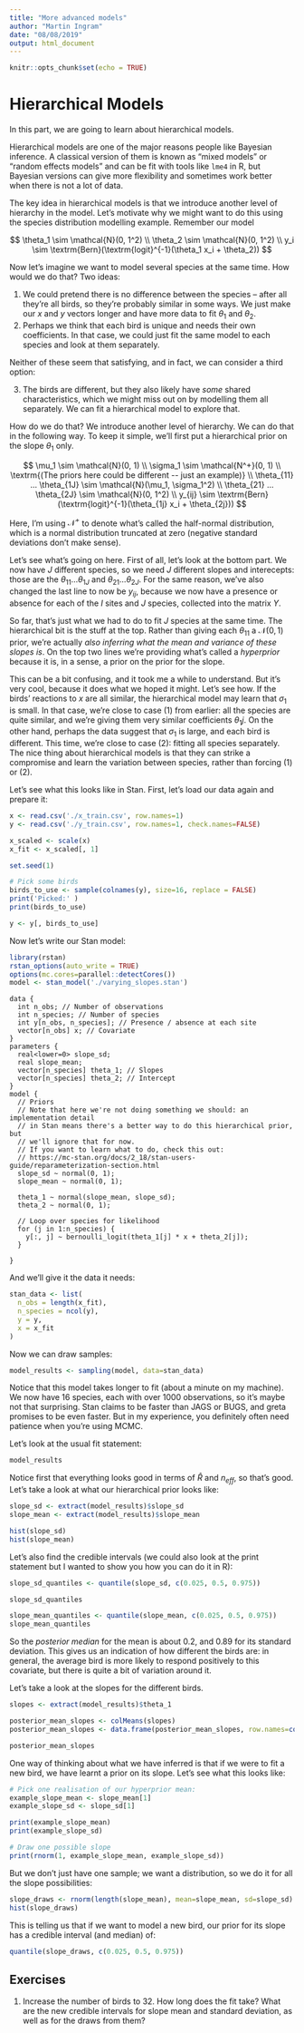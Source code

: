 ```yaml
---
title: "More advanced models"
author: "Martin Ingram"
date: "08/08/2019"
output: html_document
---
```


```r
knitr::opts_chunk$set(echo = TRUE)
```

# Hierarchical Models

In this part, we are going to learn about hierarchical models.

Hierarchical models are one of the major reasons people like Bayesian inference. A classical version of them is known as "mixed models" or "random effects models" and can be fit with tools like `lme4` in R, but Bayesian versions can give more flexibility and sometimes work better when there is not a lot of data.

The key idea in hierarchical models is that we introduce another level of hierarchy in the model. Let's motivate why we might want to do this using the species distribution modelling example. Remember our model

$$
\theta_1 \sim \mathcal{N}(0, 1^2) \\
\theta_2 \sim \mathcal{N}(0, 1^2) \\
y_i \sim \textrm{Bern}(\textrm{logit}^{-1}(\theta_1 x_i + \theta_2))
$$

Now let's imagine we want to model several species at the same time. How would we do that? Two ideas:

1. We could pretend there is no difference between the species -- after all they're all birds, so they're probably similar in some ways. We just make our $x$ and $y$ vectors longer and have more data to fit $\theta_1$ and $\theta_2$.
2. Perhaps we think that each bird is unique and needs their own coefficients. In that case, we could just fit the same model to each species and look at them separately.

Neither of these seem that satisfying, and in fact, we can consider a third option:

3. The birds are different, but they also likely have _some_ shared characteristics, which we might miss out on by modelling them all separately. We can fit a hierarchical model to explore that.

How do we do that? We introduce another level of hierarchy. We can do that in the following way. To keep it simple, we'll first put a hierarchical prior on the slope $\theta_1$ only.

$$
\mu_1 \sim \mathcal{N}(0, 1) \\
\sigma_1 \sim \mathcal{N^+}(0, 1) \\
\textrm{(The priors here could be different -- just an example)} \\
\theta_{11} ... \theta_{1J} \sim \mathcal{N}(\mu_1, \sigma_1^2) \\
\theta_{21} ... \theta_{2J} \sim \mathcal{N}(0, 1^2) \\
y_{ij} \sim \textrm{Bern}(\textrm{logit}^{-1}(\theta_{1j} x_i + \theta_{2j}))
$$

Here, I'm using $\mathcal{N}^+$ to denote what's called the half-normal distribution, which is a normal distribution truncated at zero (negative standard deviations don't make sense).

Let's see what's going on here. First of all, let's look at the bottom part. We now have $J$ different species, so we need $J$ different slopes and interecepts: those are the $\theta_{11} ... \theta_{1J}$ and $\theta_{21} ... \theta_{2J}$. For the same reason, we've also changed the last line to now be $y_{ij}$, because we now have a presence or absence for each of the $I$ sites and $J$ species, collected into the matrix $Y$.

So far, that's just what we had to do to fit $J$ species at the same time. The hierarchical bit is the stuff at the top. Rather than giving each $\theta_{11}$ a $\mathcal{N}(0, 1)$ prior, we're actually _also inferring what the mean and variance of these slopes is_. On the top two lines we're providing what's called a _hyperprior_ because it is, in a sense, a prior on the prior for the slope.

This can be a bit confusing, and it took me a while to understand. But it's very cool, because it does what we hoped it might. Let's see how. If the birds' reactions to $x$ are all similar, the hierarchical model may learn that $\sigma_1$  is small. In that case, we're close to case (1) from earlier: all the species are quite similar, and we're giving them very similar coefficients $\theta_1j$. On the other hand, perhaps the data suggest that $\sigma_1$ is large, and each bird is different. This time, we're close to case (2): fitting all species separately. The nice thing about hierarchical models is that they can strike a compromise and learn the variation between species, rather than forcing (1) or (2).

Let's see what this looks like in Stan. First, let's load our data again and prepare it:

```r
x <- read.csv('./x_train.csv', row.names=1)
y <- read.csv('./y_train.csv', row.names=1, check.names=FALSE)

x_scaled <- scale(x)
x_fit <- x_scaled[, 1]

set.seed(1)

# Pick some birds
birds_to_use <- sample(colnames(y), size=16, replace = FALSE)
print('Picked:' )
print(birds_to_use)

y <- y[, birds_to_use]
```

Now let's write our Stan model:

```r
library(rstan)
rstan_options(auto_write = TRUE)
options(mc.cores=parallel::detectCores())
model <- stan_model('./varying_slopes.stan')
```

```
data {
  int n_obs; // Number of observations
  int n_species; // Number of species
  int y[n_obs, n_species]; // Presence / absence at each site
  vector[n_obs] x; // Covariate
}
parameters {
  real<lower=0> slope_sd;
  real slope_mean;
  vector[n_species] theta_1; // Slopes
  vector[n_species] theta_2; // Intercept
}
model {
  // Priors
  // Note that here we're not doing something we should: an implementation detail 
  // in Stan means there's a better way to do this hierarchical prior, but
  // we'll ignore that for now.
  // If you want to learn what to do, check this out:
  // https://mc-stan.org/docs/2_18/stan-users-guide/reparameterization-section.html
  slope_sd ~ normal(0, 1);
  slope_mean ~ normal(0, 1);
  
  theta_1 ~ normal(slope_mean, slope_sd);
  theta_2 ~ normal(0, 1);
  
  // Loop over species for likelihood
  for (j in 1:n_species) {
    y[:, j] ~ bernoulli_logit(theta_1[j] * x + theta_2[j]);
  }
  
}
```

And we'll give it the data it needs:

```r
stan_data <- list(
  n_obs = length(x_fit),
  n_species = ncol(y),
  y = y,
  x = x_fit
)
```

Now we can draw samples:

```r
model_results <- sampling(model, data=stan_data)
```

Notice that this model takes longer to fit (about a minute on my machine). We now have 16 species, each with over 1000 observations, so it's maybe not that surprising. Stan claims to be faster than JAGS or BUGS, and greta promises to be even faster. But in my experience, you definitely often need patience when you're using MCMC.

Let's look at the usual fit statement:

```r
model_results
```

Notice first that everything looks good in terms of $\hat{R}$ and $n_{eff}$, so that's good. Let's take a look at what our hierarchical prior looks like:

```r
slope_sd <- extract(model_results)$slope_sd
slope_mean <- extract(model_results)$slope_mean

hist(slope_sd)
hist(slope_mean)
```

Let's also find the credible intervals (we could also look at the print statement but I wanted to show you how you can do it in R):

```r
slope_sd_quantiles <- quantile(slope_sd, c(0.025, 0.5, 0.975))

slope_sd_quantiles
```

```r
slope_mean_quantiles <- quantile(slope_mean, c(0.025, 0.5, 0.975))
slope_mean_quantiles
```

So the _posterior median_ for the mean is about 0.2, and 0.89 for its standard deviation. This gives us an indication of how different the birds are: in general, the average bird is more likely to respond positively to this covariate, but there is quite a bit of variation around it.

Let's take a look at the slopes for the different birds.

```r
slopes <- extract(model_results)$theta_1

posterior_mean_slopes <- colMeans(slopes)
posterior_mean_slopes <- data.frame(posterior_mean_slopes, row.names=colnames(y))

posterior_mean_slopes
```

One way of thinking about what we have inferred is that if we were to fit a new bird, we have learnt a prior on its slope. Let's see what this looks like:

```r
# Pick one realisation of our hyperprior mean:
example_slope_mean <- slope_mean[1]
example_slope_sd <- slope_sd[1]

print(example_slope_mean)
print(example_slope_sd)

# Draw one possible slope
print(rnorm(1, example_slope_mean, example_slope_sd))
```

But we don't just have one sample; we want a distribution, so we do it for all the slope possibilities:

```r
slope_draws <- rnorm(length(slope_mean), mean=slope_mean, sd=slope_sd)
hist(slope_draws)
```

This is telling us that if we want to model a new bird, our prior for its slope has a credible interval (and median) of:

```r
quantile(slope_draws, c(0.025, 0.5, 0.975))
```

## Exercises

1. Increase the number of birds to 32. How long does the fit take? What are the new credible intervals for slope mean and standard deviation, as well as for the draws from them?